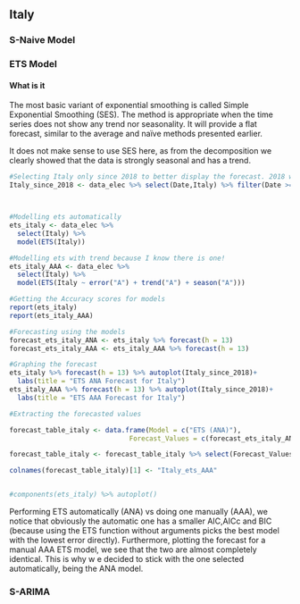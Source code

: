 
## Italy 

### S-Naive Model









### ETS Model 

#### What is it

The most basic variant of exponential smoothing is called Simple Exponential Smoothing (SES). The method is appropriate when the time series does not show any trend nor seasonality. It will provide a flat forecast, similar to the average and naïve methods presented earlier.

It does not make sense to use SES here, as from the decomposition we clearly showed that the data is strongly seasonal and has a trend.

```r
#Selecting Italy only since 2018 to better display the forecast. 2018 will both show the trend BEFORE covid + improve display 
Italy_since_2018 <- data_elec %>% select(Date,Italy) %>% filter(Date >= as.Date("2018-01-01"))



#Modelling ets automatically
ets_italy <- data_elec %>%
  select(Italy) %>%
  model(ETS(Italy))

#Modelling ets with trend because I know there is one! 
ets_italy_AAA <- data_elec %>%
  select(Italy) %>%
  model(ETS(Italy ~ error("A") + trend("A") + season("A")))

#Getting the Accuracy scores for models
report(ets_italy)
report(ets_italy_AAA)

#Forecasting using the models
forecast_ets_italy_ANA <- ets_italy %>% forecast(h = 13)
forecast_ets_italy_AAA <- ets_italy_AAA %>% forecast(h = 13)

#Graphing the forecast
ets_italy %>% forecast(h = 13) %>% autoplot(Italy_since_2018)+
  labs(title = "ETS ANA Forecast for Italy")
ets_italy_AAA %>% forecast(h = 13) %>% autoplot(Italy_since_2018)+
  labs(title = "ETS AAA Forecast for Italy")

#Extracting the forecasted values

forecast_table_italy <- data.frame(Model = c("ETS (ANA)"),
                              Forecast_Values = c(forecast_ets_italy_ANA))

forecast_table_italy <- forecast_table_italy %>% select(Forecast_Values..mean)

colnames(forecast_table_italy)[1] <- "Italy_ets_AAA"


#components(ets_italy) %>% autoplot()
```

Performing ETS automatically (ANA) vs doing one manually (AAA), we notice that obviously the automatic one has a smaller AIC,AICc and BIC (because using the ETS function without arguments picks the best model with the lowest error directly). Furthermore, plotting the forecast for a manual AAA ETS model, we see that the two are almost completely identical. This is why w   e decided to stick with the one selected automatically, being the ANA model. 



### S-ARIMA


